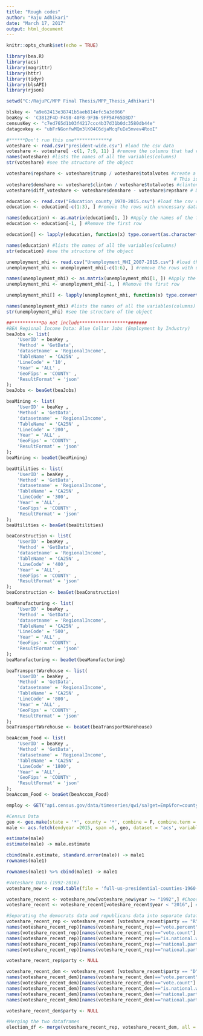 ```yaml
---
title: "Rough codes"
author: "Raju Adhikari"
date: "March 17, 2017"
output: html_document
---
```


```r
knitr::opts_chunk$set(echo = TRUE)
```

```r
library(bea.R)
library(acs)
library(magrittr)
library(httr)
library(tidyr)
library(blsAPI)
library(rjson)

setwd("C:/RajuPC/MPP Final Thesis/MPP_Thesis_Adhikari")

blskey <- "a9e62413e38741b5aeb814efc5a3d066"
beaKey <- 'C3812F4D-F498-40F8-9F36-9FF5AF65DBD7'
censusKey <- "c7ed765d1b03f4217ccc4b37d31b0dc3580db44e"
datagovkey <- "ubFrNGonfwMQm3lK04C6djaMcqFuIe5mvev4RooI"

```

```r
#******Don't run this one*************#
voteshare <- read.csv("president-wide.csv") #load the csv data
voteshare <- voteshare[ -c(1, 7:9, 11) ] #remove the columns that had votes for other candidates
names(voteshare) #lists the names of all the variables(columns)
str(voteshare) #see the structure of the object

voteshare$repshare <- voteshare$trump / voteshare$totalvotes #create a new column that contains Trumps vote share
                                                              # This is our dependent variable
voteshare$demshare <- voteshare$clinton / voteshare$totalvotes #clinton's vote share
voteshare$diff_voteshare <- voteshare$demshare - voteshare$repshare # Difference in voteshare

```


```r
education <- read.csv("Education_county_1970-2015.csv") #load the csv data
education <- education[-c(1:3), ] #remove the rows with unncessary data

names(education) <- as.matrix(education[1, ]) #Apply the names of the first row as the title row
education <- education[-1, ] #Remove the first row

education[] <- lapply(education, function(x) type.convert(as.character(x))) ##Not sure what this one does? Assigns NA to blank space

names(education) #lists the names of all the variables(columns)
str(education) #see the structure of the object

```


```r
unemployment_mhi <- read.csv("Unemployment_MHI_2007-2015.csv") #load the csv data
unemployment_mhi <- unemployment_mhi[-c(1:6), ] #remove the rows with unncessary data

names(unemployment_mhi) <- as.matrix(unemployment_mhi[1, ]) #Apply the names of the first row as the title row
unemployment_mhi <- unemployment_mhi[-1, ] #Remove the first row

unemployment_mhi[] <- lapply(unemployment_mhi, function(x) type.convert(as.character(x))) ##Not sure what this one does? Assigns NA to blank spaces

names(unemployment_mhi) #lists the names of all the variables(columns)
str(unemployment_mhi) #see the structure of the object

```

```r
##***********Do not include******************#######
#BEA Regional Income Data: Blue Collar Jobs (Employment by Industry)
beaJobs <- list(
    'UserID' = beaKey ,
    'Method' = 'GetData',
    'datasetname' = 'RegionalIncome',
    'TableName' = 'CA25N' ,
    'LineCode' = '10',
    'Year' = 'ALL' ,
    'GeoFips' = 'COUNTY' ,
    'ResultFormat' = 'json'
);
beaJobs <- beaGet(beaJobs)

beaMining <- list(
    'UserID' = beaKey ,
    'Method' = 'GetData',
    'datasetname' = 'RegionalIncome',
    'TableName' = 'CA25N' ,
    'LineCode' = '200',
    'Year' = 'ALL' ,
    'GeoFips' = 'COUNTY' ,
    'ResultFormat' = 'json'
);
beaMining <- beaGet(beaMining)

beaUtilities <- list(
    'UserID' = beaKey ,
    'Method' = 'GetData',
    'datasetname' = 'RegionalIncome',
    'TableName' = 'CA25N' ,
    'LineCode' = '300',
    'Year' = 'ALL' ,
    'GeoFips' = 'COUNTY' ,
    'ResultFormat' = 'json'
);
beaUtilities <- beaGet(beaUtilities)

beaConstruction <- list(
    'UserID' = beaKey ,
    'Method' = 'GetData',
    'datasetname' = 'RegionalIncome',
    'TableName' = 'CA25N' ,
    'LineCode' = '400',
    'Year' = 'ALL' ,
    'GeoFips' = 'COUNTY' ,
    'ResultFormat' = 'json'
);
beaConstruction <- beaGet(beaConstruction)

beaManufacturing <- list(
    'UserID' = beaKey ,
    'Method' = 'GetData',
    'datasetname' = 'RegionalIncome',
    'TableName' = 'CA25N' ,
    'LineCode' = '500',
    'Year' = 'ALL' ,
    'GeoFips' = 'COUNTY' ,
    'ResultFormat' = 'json'
);
beaManufacturing <- beaGet(beaManufacturing)

beaTransportWarehouse <- list(
    'UserID' = beaKey ,
    'Method' = 'GetData',
    'datasetname' = 'RegionalIncome',
    'TableName' = 'CA25N' ,
    'LineCode' = '800',
    'Year' = 'ALL' ,
    'GeoFips' = 'COUNTY' ,
    'ResultFormat' = 'json'
);
beaTransportWarehouse <- beaGet(beaTransportWarehouse)

beaAccom_Food <- list(
    'UserID' = beaKey ,
    'Method' = 'GetData',
    'datasetname' = 'RegionalIncome',
    'TableName' = 'CA25N' ,
    'LineCode' = '1800',
    'Year' = 'ALL' ,
    'GeoFips' = 'COUNTY' ,
    'ResultFormat' = 'json'
);
beaAccom_Food <- beaGet(beaAccom_Food)
```

```r
employ <- GET("api.census.gov/data/timeseries/qwi/sa?get=Emp&for=county:*&in=state:02&year=2012&quarter=1&sex=1&sex=2&agegrp=A02&agegrp=A07&ownercode=A00&seasonadj=U&industry=11&key=c7ed765d1b03f4217ccc4b37d31b0dc3580db44e") 
```


```r
#Census Data
geo <- geo.make(state = '*', county = '*', combine = F, combine.term = "aggregate", check = FALSE, key = "auto")
male <- acs.fetch(endyear =2015, span =5, geo, dataset = 'acs', variable = 'B01001_002', col.names = 'auto')

estimate(male)
estimate(male) -> male.estimate

cbind(male.estimate, standard.error(male)) -> male1
rownames(male1)

rownames(male1) %>% cbind(male1) -> male1
```

```r
#Voteshare Data (1992-2016)
voteshare_new <- read.table(file = 'full-us-presidential-counties-1960-2016.tsv', sep = '\t', header = TRUE)

voteshare_recent <- voteshare_new[voteshare_new$year >= "1992",] #Choosing years after 1992
voteshare_recent <- voteshare_recent[voteshare_recent$year < "2016",] #Removing year 2016

#Separating the democrats data and republicans data into separate dataframes
voteshare_recent_rep <- voteshare_recent [voteshare_recent$party == "R", ]
names(voteshare_recent_rep)[names(voteshare_recent_rep)=="vote.percent"] <- "rep.percent"
names(voteshare_recent_rep)[names(voteshare_recent_rep)=="vote.count"] <- "rep.count"
names(voteshare_recent_rep)[names(voteshare_recent_rep)=="is.national.winner"] <- "is.rep.nat.winner"
names(voteshare_recent_rep)[names(voteshare_recent_rep)=="national.party.count"] <- "nat.rep.count"
names(voteshare_recent_rep)[names(voteshare_recent_rep)=="national.party.percent"] <- "nat.rep.percent"

voteshare_recent_rep$party <- NULL

voteshare_recent_dem <- voteshare_recent [voteshare_recent$party == "D", ]
names(voteshare_recent_dem)[names(voteshare_recent_dem)=="vote.percent"] <- "dem.percent"
names(voteshare_recent_dem)[names(voteshare_recent_dem)=="vote.count"] <- "dem.count"
names(voteshare_recent_dem)[names(voteshare_recent_dem)=="is.national.winner"] <- "is.dem.nat.winner"
names(voteshare_recent_dem)[names(voteshare_recent_dem)=="national.party.count"] <- "nat.dem.count"
names(voteshare_recent_dem)[names(voteshare_recent_dem)=="national.party.percent"] <- "nat.dem.percent"

voteshare_recent_dem$party <- NULL

#Merging the two dataframes
election_df <- merge(voteshare_recent_rep, voteshare_recent_dem, all = T)
```

